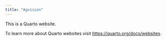 ```yaml
---
title: "Agvision"
---
```


This is a Quarto website.

To learn more about Quarto websites visit <https://quarto.org/docs/websites>.
